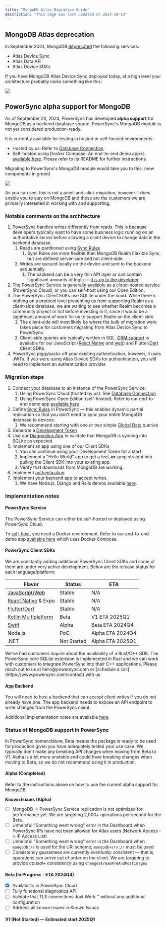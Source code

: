 ```yaml
---
title: "MongoDB Atlas Migration Guide"
description: "This page was last updated on 2024-10-16"
---
```


## MongoDB Atlas deprecation

In September 2024, MongoDB [deprecated](https://www.mongodb.com/docs/atlas/app-services/deprecation/#std-label-app-services-deprecation) the following services:

* Atlas Device Sync
* Atlas Data API
* Atlas Device SDKs

If you have MongoDB Atlas Device Sync deployed today, at a high level your architecture probably looks something like this:
<Frame>
  <img src="/images/resources-1.png"/>
</Frame>

## PowerSync alpha support for MongoDB

As of September 20, 2024, PowerSync has developed **alpha support** for MongoDB as a backend database source. PowerSync's MongoDB module is not yet considered production-ready.


It is currently available for testing in hosted or self-hosted environments:

* Hosted by us: Refer to [Database Connection](/installation/database-connection#mongodb-alpha-specifics)
* Self-hosted using Docker Compose: An end-to-end demo app is [available here](https://github.com/powersync-ja/self-host-demo/tree/main/demos/nodejs-mongodb). Please refer to its README for further instructions.

Migrating to PowerSync's MongoDB module would take you to this: (new components in green)

<Frame>
  <img src="/images/resources-2.png"/>
</Frame>

As you can see, this is not a point-and-click migration, however it does enable you to stay on MongoDB and those are the customers we are primarily interested in working with and supporting.

### Notable comments on the architecture

1. PowerSync handles writes differently from reads. This is because developers typically want to have some business logic running on an authoritative server before allowing a client device to change data in the backend database.
   1. Reads are partitioned using [Sync Rules](/usage/sync-rules)
         1. Sync Rules are more flexible than MongoDB Realm Flexible Sync, but are defined server-side and not client-side.
   2. Writes are queued locally on the device and sent to the backend sequentially.
         1. The backend can be a very thin API layer or can contain significant amounts of logic — [it is up to the developer](/installation/app-backend-setup/writing-client-changes)
2. The PowerSync Service is generally [available](https://powersync.com/pricing) as a cloud-hosted service (PowerSync Cloud), or you can self-host using our Open Edition.
3. The PowerSync Client SDKs use SQLite under the hood. While there is nothing on a protocol level preventing us from supporting Realm as a client-side database, we are waiting to see whether Realm becomes a community project or not before investing in it, since it would be a significant amount of work for us to support Realm on the client-side.
   1. The client-side will most likely be where the bulk of migration work takes place for customers migrating from Atlas Device Sync to PowerSync.
   2. Client-side queries are typically written in SQL. [ORM support](https://www.powersync.com/blog/using-orms-with-powersync) is available for our JavaScript ([React Native](/client-sdk-references/javascript-web/javascript-orm/overview) and [web](/client-sdk-references/javascript-web/javascript-orm/overview)) and Flutter/[Dart](/client-sdk-references/flutter/flutter-orm-support) Client SDKs.
4. PowerSync piggybacks off your existing authentication, however, it uses JWTs. If you were using Atlas Device SDKs for authentication, you will need to implement an authentication provider.

### Migration steps

1. Connect your database to an instance of the PowerSync Service:
   1. Using PowerSync Cloud (hosted by us): See [Database Connection](/installation/database-connection#mongodb-alpha-specifics)
   2. Using PowerSync Open Edition (self-hosted): Refer to our end-to-end demo app [available here](https://github.com/powersync-ja/self-host-demo/tree/main/demos/nodejs-mongodb)
2. Define [Sync Rules](/usage/sync-rules) in PowerSync — this enables dynamic partial replication so that you don't need to sync your entire MongoDB database to devices.
   1. We recommend starting with one or two simple [Global Data](/usage/sync-rules/example-global-data) queries
3. Generate a [Development Token](/installation/authentication-setup/development-tokens)
4. Use our [Diagnostics App](https://diagnostics-app.powersync.com/) to validate that MongoDB is syncing into SQLite as expected.
5. Implement an app using one of our Client SDKs
   1. You can continue using your Development Token for a start
   2. Implement a "Hello World" app to get a feel, **or** jump straight into pulling the Client SDK into your existing app.
   3. Verify that downloads from MongoDB are working.
6. Implement [authentication](/installation/authentication-setup/custom)
7. Implement your backend app to accept writes.
   1. We have Node.js, Django and Rails demos available [here](/resources/demo-apps-example-projects#custom-backend-examples).

### Implementation notes

#### PowerSync Service

The PowerSync Service can either be self-hosted or deployed using PowerSync Cloud.

To [self-host](https://github.com/powersync-ja/powersync-service?tab=readme-ov-file), you need a Docker environment. Refer to our end-to-end demo app [available here](https://github.com/powersync-ja/self-host-demo/tree/main/demos/nodejs-mongodb) which uses Docker Compose.

#### PowerSync Client SDKs

We are constantly adding additional PowerSync Client SDKs and some of them are under very active development. Below are the release status for each language/platform:

| Flavor                                                              | Status      | ETA              |
| ------------------------------------------------------------------- | ----------- | ---------------- |
| [JavaScript/Web](/client-sdk-references/javascript-web)                     | Stable      | N/A              |
| [React Native](/client-sdk-references/react-native-and-expo) & Expo | Stable      | N/A              |
| [Flutter/Dart](/client-sdk-references/flutter)                      | Stable      | N/A              |
| [Kotlin Multiplatform](/client-sdk-references/kotlin-multiplatform) | Beta        | V1 ETA 2025Q1    |
| [Swift](/client-sdk-references/swift)                               | Alpha       | Beta ETA 2024Q4  |
| Node.js                                                             | PoC         | Alpha ETA 2024Q4 |
| .NET                                                                | Not Started | Alpha ETA 2025Q1 |

<Info>
   We've had customers inquire about the availability of a Rust/C++ SDK. The PowerSync core SQLite extension is implemented in Rust and we can work with customers to integrate PowerSync into their C++ applications. Please reach out to us at hello@powersync.com or [schedule a call](https://www.powersync.com/contact) with us
</Info>

#### App Backend

You will need to host a backend that can accept client writes if you do not already have one. The app backend needs to expose an API endpoint to write changes from the PowerSync client.

Additional implementation notes are available [here](/installation/app-backend-setup/writing-client-changes).

### Status of MongoDB support in PowerSync

In PowerSync nomenclature, Beta means the package is ready to be used for production given you have adequately tested your use case. We typically don't make any breaking API changes when moving from Beta to V1\. Alpha is a bit more unstable and could have breaking changes when moving to Beta, so we do not recommend using it in production.

#### Alpha (Completed)

Refer to the instructions above on how to use the current alpha support for MongoDB.

**Known Issues (Alpha)**

- [ ] MongoDB -> PowerSync Service replication is not optimized for performance yet. We are targeting 2,000+ operations per second for the Beta.
- [ ] Unhelpful "Something went wrong" error in the Dashboard when PowerSync IPs have not been allowed for Atlas users (Network Access -> IP Access List)
- [ ] Unhelpful "Something went wrong" error in the Dashboard when `mongodb://` is used for the URI scheme; `mongodb+srv://` must be used
- [ ] Consistency guarantees are currently _eventually consistent_ — that is, operations can arrive out of order on the client. We are targeting to provide _causal+ consistency_ using  `changeStreamPreAndPostImages`

#### Beta (In Progress - ETA 2024Q4)
- [x] Availability in PowerSync Cloud
- [ ] Fully functional diagnostics API
- [ ] Validate that TLS connections Just Work ™️ without any additional configuration
- [ ] Address all known issues in _Known Issues_

#### V1 (Not Started) — Estimated start 2025Q1
